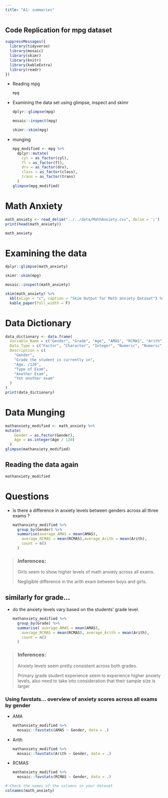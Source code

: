```yaml
---
title: "A1: summaries"
---
```


## Code Replication for mpg dataset

```r
suppressMessages({
  library(tidyverse)
  library(mosaic)
  library(skimr)
  library(knitr)
  library(kableExtra)
  library(readr)
})

```

-   Reading mpg

    ```r
    mpg
    ```

-   Examining the data set using glimpse, inspect and skimr

    ```r
    dplyr::glimpse(mpg)
    ```

    ```r
    mosaic::inspect(mpg)
    ```

    ```r
    skimr::skim(mpg) 
    ```

-   munging

    ```r
    mpg_modified <- mpg %>%
      dplyr::mutate(
        cyl = as_factor(cyl),
        fl = as_factor(fl),
        drv = as_factor(drv),
        class = as_factor(class),
        trans = as_factor(trans)
      )
    glimpse(mpg_modified)
    ```

# Math Anxiety

```r
math_anxiety <- read_delim("../../data/MathAnxiety.csv", delim = ';')
print(head(math_anxiety))


```

```r
math_anxiety
```

# Examining the data

```r
dplyr::glimpse(math_anxiety)
```

```r
skimr::skim(mpg) 

```

```r
mosaic::inspect(math_anxiety)
```

```r
skim(math_anxiety) %>%
  kbl(align = "c", caption = "Skim Output for Math anxiety Dataset") %>%
  kable_paper(full_width = F)
```

# Data Dictionary

```r
data_dictionary <- data.frame(
  Variable_Name = c("Gender", "Grade", "Age", "AMAS", "RCMAS", "Arith"),
  Data_Type = c("Factor", "Character", "Integer", "Numeric", "Numeric", "Numeric"),
  Description = c(
    "Gender",
    "Grade the student is currently in",
    "Age, /120",
    "Type of Exam",
    "Another Exam",
    "Yet another exam"
  )
)
print(data_dictionary)
```

# Data Munging

```r
mathanxiety_modified <- math_anxiety %>%
mutate(
    Gender = as.factor(Gender),  
    Age = as.integer(Age / 120)   
  )
glimpse(mathanxiety_modified)
```

## Reading the data again

```r
mathanxiety_modified
```

# Questions

-   Is there a difference in anxiety levels between genders across all three exams ?

    ```r
    mathanxiety_modified %>%
      group_by(Gender) %>%
      summarise(average_AMAS = mean(AMAS),   
        average_RCMAS = mean(RCMAS),average_Arith = mean(Arith), 
        count = n()                                
      )

    ```

> ### Inferences:
>
> Girls seem to show higher levels of math anxiety across all exams.
>
> Negligible difference in the arith exam between boys and girls.

## similarly for grade...

-   do the anxiety levels vary based on the students' grade level.

    ```r
    mathanxiety_modified %>%
      group_by(Grade) %>%
      summarise( average_AMAS = mean(AMAS),   
        average_RCMAS = mean(RCMAS), average_Arith = mean(Arith), 
        count = n()                                
      )


    ```

> ### Inferences:
>
> Anxiety levels seem pretty consistent across both grades.
>
> Primary grade student experience seem to experience higher anxiety levels, also need to take into consideration that their sample size is larger

### Using favstats... overview of anxiety scores across all exams by gender

-   AMA

    ```r
    mathanxiety_modified %>%
      mosaic::favstats(AMAS ~ Gender, data = .) 
    ```

<!-- -->

-   Arith

    ```r
    mathanxiety_modified %>%
      mosaic::favstats(Arith ~ Gender, data = .) 
    ```

-   RCMAS

    ```r
    mathanxiety_modified %>%
      mosaic::favstats(RCMAS ~ Gender, data = .) 
    ```

```r
# Check the names of the columns in your dataset
colnames(math_anxiety)

```
